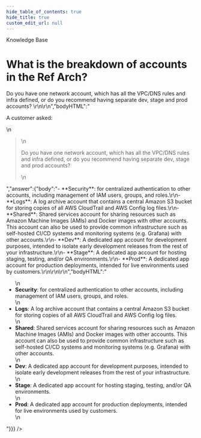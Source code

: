 ```yaml
---
hide_table_of_contents: true
hide_title: true
custom_edit_url: null
---
```



<head>
  <link rel="canonical" href="https://github.com/tnn-tnn-tnn-tnn-tnn-gruntwork-io/knowledge-base/discussions/57" />
</head>

<CenterLayout>
<span className="searchCategory">Knowledge Base</span>
<h1>What is the breakdown of accounts in the Ref Arch?</h1>
<GitHub discussion={{"id":"D_kwDOF8slf84AOB0z","number":57,"author":{"login":"zackproser"},"title":"What is the breakdown of accounts in the Ref Arch?","body":"A customer asked: \r\n> Do you have one network account, which has all the VPC/DNS rules and infra defined, or do you recommend having separate dev, stage and prod accounts? \r\n\r\n","bodyHTML":"<p dir=\"auto\">A customer asked:</p>\n<blockquote>\n<p dir=\"auto\">Do you have one network account, which has all the VPC/DNS rules and infra defined, or do you recommend having separate dev, stage and prod accounts?</p>\n</blockquote>","answer":{"body":"- **Security**: for centralized authentication to other accounts, including management of IAM users, groups, and roles.\r\n- **Logs**: A log archive account that contains a central Amazon S3 bucket for storing copies of all AWS CloudTrail and AWS Config log files.\r\n- **Shared**: Shared services account for sharing resources such as Amazon Machine Images (AMIs) and Docker images with other accounts. This account can also be used to provide common infrastructure such as self-hosted CI/CD systems and monitoring systems (e.g. Grafana) with other accounts.\r\n- **Dev**: A dedicated app account for development purposes, intended to isolate early development releases from the rest of your infrastructure.\r\n- **Stage**: A dedicated app account for hosting staging, testing, and/or QA environments.\r\n- **Prod**: A dedicated app account for production deployments, intended for live environments used by customers.\r\n\r\n\r\n","bodyHTML":"<ul dir=\"auto\">\n<li><strong>Security</strong>: for centralized authentication to other accounts, including management of IAM users, groups, and roles.</li>\n<li><strong>Logs</strong>: A log archive account that contains a central Amazon S3 bucket for storing copies of all AWS CloudTrail and AWS Config log files.</li>\n<li><strong>Shared</strong>: Shared services account for sharing resources such as Amazon Machine Images (AMIs) and Docker images with other accounts. This account can also be used to provide common infrastructure such as self-hosted CI/CD systems and monitoring systems (e.g. Grafana) with other accounts.</li>\n<li><strong>Dev</strong>: A dedicated app account for development purposes, intended to isolate early development releases from the rest of your infrastructure.</li>\n<li><strong>Stage</strong>: A dedicated app account for hosting staging, testing, and/or QA environments.</li>\n<li><strong>Prod</strong>: A dedicated app account for production deployments, intended for live environments used by customers.</li>\n</ul>"}}} />

</CenterLayout>
  

<!-- ##DOCS-SOURCER-START
{
  "sourcePlugin": "github-discussions",
  "hash": "dc61d083e6b040863f51808dd7f1c7fa"
}
##DOCS-SOURCER-END -->
